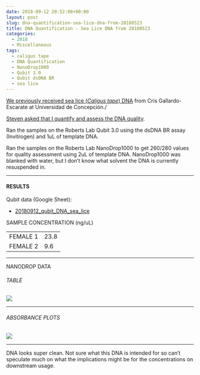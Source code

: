 ```yaml
---
date: 2018-09-12 20:52:08+00:00
layout: post
slug: dna-quantification-sea-lice-dna-from-20180523
title: DNA Quantification - Sea Lice DNA from 20180523
categories:
  - 2018
  - Miscellaneous
tags:
  - caligus tape
  - DNA Quantification
  - NanoDrop1000
  - Qubit 3.0
  - Qubit dsDNA BR
  - sea lice
---
```


[We previously received sea lice (_Caligus tape_) DNA](https://robertslab.github.io/sams-notebook/posts/2018/2018-05-23-dna-received-sea-lice-dna-from-cris-gallardo-escarate-at-universidad-de-concepcion.html) from Cris Gallardo-Escarate at Universidad de Concepción./

[Steven asked that I quantify and assess the DNA quality](https://github.com/RobertsLab/resources/issues/373).

Ran the samples on the Roberts Lab Qubit 3.0 using the dsDNA BR assay (Invitrogen) and 1uL of template DNA.

Ran the samples on the Roberts Lab NanoDrop1000 to get 260/280 values for quality assessment using 2uL of template DNA. NanoDrop1000 was blanked with water, but I don't know what solvent the DNA is currently resuspended in.



* * *





#### RESULTS



Qubit data (Google Sheet):





  * [20180912_qubit_DNA_sea_lice](https://docs.google.com/spreadsheets/d/1aYYhbSLXPKb81S3fn4fdfp2ZE-RzxlsLUs9tmTJutCQ/edit?usp=sharing)



<table >

<tr >
  SAMPLE
  CONCENTRATION (ng/uL)
</tr>

<tbody >
<tr >
  
<td >FEMALE 1
</td>
  
<td >23.8
</td>
</tr>
<tr >
  
<td >FEMALE 2
</td>
  
<td >9.6
</td>
</tr>
</tbody>
</table>



* * *



NANODROP DATA



###### TABLE



![](https://owl.fish.washington.edu/Athaliana/20180911_DNA_sea_lice.PNG)



* * *





###### ABSORBANCE PLOTS



![](https://owl.fish.washington.edu/Athaliana/20180911_DNA_sea_lice_plots.png)



* * *



DNA looks super clean. Not sure what this DNA is intended for so can't speculate much on what the implications might be for the concentrations on downstream usage.
